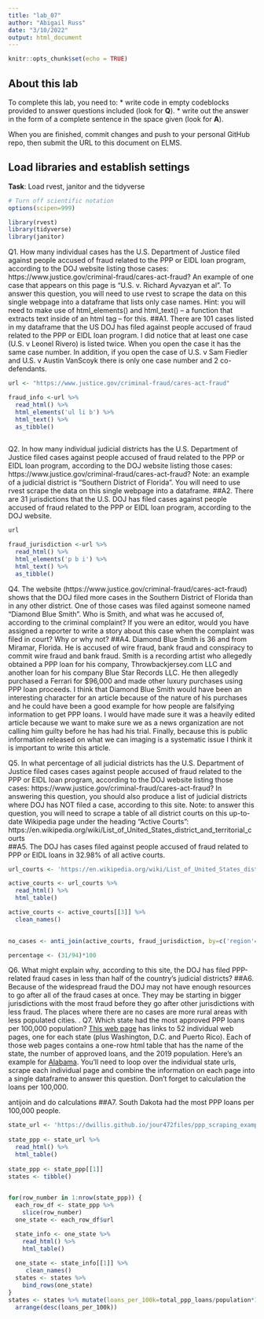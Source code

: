 ```yaml
---
title: "lab_07"
author: "Abigail Russ"
date: "3/10/2022"
output: html_document
---
```


```r
knitr::opts_chunk$set(echo = TRUE)
```

## About this lab

To complete this lab, you need to:
* write code in empty codeblocks provided to answer questions included (look for **Q**).
* write out the answer in the form of a complete sentence in the space given (look for **A**).

When you are finished, commit changes and push to your personal GitHub repo, then submit the URL to this document on ELMS.

## Load libraries and establish settings
**Task**: Load rvest, janitor and the tidyverse
```r
# Turn off scientific notation
options(scipen=999)

library(rvest)
library(tidyverse)
library(janitor)

```


Q1. How many individual cases has the U.S. Department of Justice filed against people accused of fraud related to the PPP or EIDL loan program, according to the DOJ website listing those cases: https://www.justice.gov/criminal-fraud/cares-act-fraud?  An example of one case that appears on this page is "U.S. v. Richard Ayvazyan et al". To answer this question, you will need to use rvest to scrape the data on this single webpage into a dataframe that lists only case names. Hint: you will need to make use of html_elements() and html_text() -- a function that extracts text inside of an html tag -- for this.
##A1. There are 101 cases listed in my dataframe that the US DOJ has filed against people accused of fraud related to the PPP or EIDL loan program. I did notice that at least one case (U.S. v Leonel Rivero) is listed twice. When you open the case it has the same case number. In addition, if you open the case of U.S. v Sam Fiedler and U.S. v Austin VanScoyk there is only one case number and 2 co-defendants. 

```r
url <- "https://www.justice.gov/criminal-fraud/cares-act-fraud" 

fraud_info <-url %>% 
  read_html() %>% 
  html_elements('ul li b') %>% 
  html_text() %>% 
  as_tibble()
  
```

Q2. In how many individual judicial districts has the U.S. Department of Justice filed cases against people accused of fraud related to the PPP or EIDL loan program, according to the DOJ website listing those cases: https://www.justice.gov/criminal-fraud/cares-act-fraud?  Note: an example of a judicial district is "Southern District of Florida". You will need to use rvest scrape the data on this single webpage into a dataframe.
##A2. There are 31 jurisdictions that the U.S. DOJ has filed cases against people accused of fraud related to the PPP or EIDL loan program, according to the DOJ website. 

```r
url

fraud_jurisdiction <-url %>% 
  read_html() %>% 
  html_elements('p b i') %>% 
  html_text() %>% 
  as_tibble()
```

Q4. The website (https://www.justice.gov/criminal-fraud/cares-act-fraud) shows that the DOJ filed more cases in the Southern District of Florida than in any other district. One of those cases was filed against someone named "Diamond Blue Smith". Who is Smith, and what was he accused of, according to the criminal complaint? If you were an editor, would you have assigned a reporter to write a story about this case when the complaint was filed in court? Why or why not?
##A4. Diamond Blue Smith is 36 and from Miramar, Florida. He is accused of wire fraud, bank fraud and conspiracy to commit wire fraud and bank fraud. Smith is a recording artist who allegedly obtained a PPP loan for his company, Throwbackjersey.com LLC and another loan for his company Blue Star Records LLC. He then allegedly purchased a Ferrari for $96,000 and made other luxury purchases using PPP loan proceeds. I think that Diamond Blue Smith would have been an interesting character for an article because of the nature of his purchases and he could have been a good example for how people are falsifying information to get PPP loans. I would have made sure it was a heavily edited article because we want to make sure we as a news organization are not calling him guilty before he has had his trial. Finally, because this is public information released on what we can imaging is a systematic issue I think it is important to write this article. 

Q5. In what percentage of all judicial districts has the U.S. Department of Justice filed cases cases against people accused of fraud related to the PPP or EIDL loan program, according to the DOJ website listing those cases: https://www.justice.gov/criminal-fraud/cares-act-fraud? In answering this question, you should also produce a list of judicial districts where DOJ has NOT filed a case, according to this site.  Note: to answer this question, you will need to scrape a table of all district courts on this up-to-date Wikipedia page under the heading "Active Courts": https://en.wikipedia.org/wiki/List_of_United_States_district_and_territorial_courts  
##A5. The DOJ has cases filed against people accused of fraud related to PPP or EIDL loans in 32.98% of all active courts. 


```r
url_courts <- 'https://en.wikipedia.org/wiki/List_of_United_States_district_and_territorial_courts' 

active_courts <- url_courts %>% 
  read_html() %>% 
  html_table() 

active_courts <- active_courts[[3]] %>%
  clean_names()
  

no_cases <- anti_join(active_courts, fraud_jurisdiction, by=c('region'='value')) 

percentage <- (31/94)*100
```

Q6. What might explain why, according to this site, the DOJ has filed PPP-related fraud cases in less than half of the country's judicial districts?
##A6. Because of the widespread fraud the DOJ may not have enough resources to go after all of the fraud cases at once. They may be starting in bigger jurisdictions with the most fraud before they go after other jurisdictions with less fraud. The places where there are no cases are more rural areas with less populated cities. 
.
Q7. Which state had the most approved PPP loans per 100,000 population? [This web page](https://dwillis.github.io/jour472files/ppp_scraping_example/index.html) has links to 52 individual web pages, one for each state (plus Washington, D.C. and Puerto Rico). Each of those web pages contains a one-row html table that has the name of the state, the number of approved loans, and the 2019 population. Here's an example for [Alabama](https://dwillis.github.io/jour472files/ppp_scraping_example/states/alabama.html). You'll need to loop over the individual state urls, scrape each individual page and combine the information on each page into a single dataframe to answer this question. Don't forget to calculation the loans per 100,000. 

antijoin and do calculations
##A7. South Dakota had the most PPP loans per 100,000 people. 
```r
state_url <- 'https://dwillis.github.io/jour472files/ppp_scraping_example/index.html'
  
state_ppp <- state_url %>% 
  read_html() %>%
  html_table() 
  
state_ppp <- state_ppp[[1]]
states <- tibble()
  

for(row_number in 1:nrow(state_ppp)) {
  each_row_df <- state_ppp %>%
    slice(row_number)
  one_state <- each_row_df$url

  state_info <- one_state %>%
    read_html() %>%
    html_table()
  
  one_state <- state_info[[1]] %>%
     clean_names()
  states <- states %>% 
    bind_rows(one_state) 
}
states <- states %>% mutate(loans_per_100k=total_ppp_loans/population*100000 ) %>%
  arrange(desc(loans_per_100k))

```
